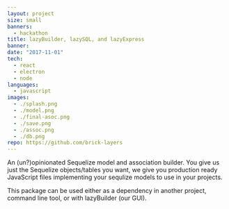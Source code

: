 ```yaml
---
layout: project
size: small
banners:
  - hackathon
title: lazyBuilder, lazySQL, and lazyExpress
banner:
date: "2017-11-01"
tech:
  - react
  - electron
  - node
languages:
  - javascript
images:
  - ./splash.png
  - ./model.png
  - ./final-asoc.png
  - ./save.png
  - ./assoc.png
  - ./db.png
repo: https://github.com/brick-layers
---
```


An (un?)opinionated Sequelize model and association builder.
You give us just the Sequelize objects/tables you want, we give you production ready JavaScript files implementing your sequlize models to use in your projects.

This package can be used either as a dependency in another project, command line tool, or with lazyBuilder (our GUI).
